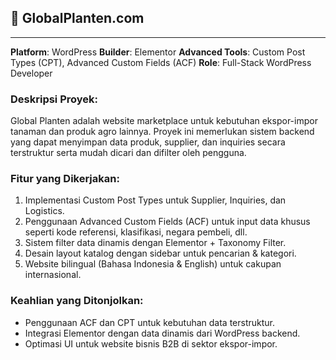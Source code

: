 ## 🌿 GlobalPlanten.com

---

**Platform**: WordPress
**Builder**: Elementor
**Advanced Tools**: Custom Post Types (CPT), Advanced Custom Fields (ACF)
**Role**: Full-Stack WordPress Developer

### Deskripsi Proyek:

Global Planten adalah website marketplace untuk kebutuhan ekspor-impor tanaman dan produk agro lainnya. Proyek ini memerlukan sistem backend yang dapat menyimpan data produk, supplier, dan inquiries secara terstruktur serta mudah dicari dan difilter oleh pengguna.

### Fitur yang Dikerjakan:

1. Implementasi Custom Post Types untuk Supplier, Inquiries, dan Logistics.
2. Penggunaan Advanced Custom Fields (ACF) untuk input data khusus seperti kode referensi, klasifikasi, negara pembeli, dll.
3. Sistem filter data dinamis dengan Elementor + Taxonomy Filter.
4. Desain layout katalog dengan sidebar untuk pencarian & kategori.
5. Website bilingual (Bahasa Indonesia & English) untuk cakupan internasional.

### Keahlian yang Ditonjolkan:

- Penggunaan ACF dan CPT untuk kebutuhan data terstruktur.
- Integrasi Elementor dengan data dinamis dari WordPress backend.
- Optimasi UI untuk website bisnis B2B di sektor ekspor-impor.
